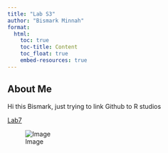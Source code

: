```yaml
---
title: "Lab S3"
author: "Bismark Minnah"
format:
  html:
    toc: true
    toc-title: Content
    toc_float: true
    embed-resources: true
---
```


## About Me

Hi this Bismark, just trying to link Github to R studios

[Lab7](https://ood.unity.rc.umass.edu/rnode/gpu050.unity.rc.umass.edu/4035/files/Lab%207%20:%20Data%20Tidying,%20Transformation%20and%20Visualization%20with%20COVID-19%20reporting%20data.html)

![Image](images/Halloween.png)
